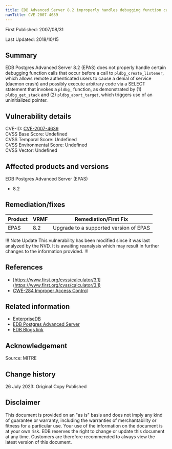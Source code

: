```yaml
---
title: EDB Advanced Server 8.2 improperly handles debugging function calls
navTitle: CVE-2007-4639
---
```


First Published: 2007/08/31

Last Updated: 2018/10/15

## Summary

EDB Postgres Advanced Server 8.2 (EPAS) does not properly handle certain debugging function calls that occur before a call to `pldbg_create_listener`, which allows remote authenticated users to cause a denial of service (daemon crash) and possibly execute arbitrary code via a SELECT statement that invokes a `pldbg_` function, as demonstrated by (1) `pldbg_get_stack` and (2) `pldbg_abort_target`, which triggers use of an uninitialized pointer.

## Vulnerability details

CVE-ID:  [CVE-2007-4639](https://nvd.nist.gov/vuln/detail/CVE-2007-4639)  
CVSS Base Score: Undefined  
CVSS Temporal Score: Undefined  
CVSS Environmental Score: Undefined  
CVSS Vector: Undefined

## Affected products and versions

EDB Postgres Advanced Server (EPAS)
* 8.2

## Remediation/fixes 

| Product | VRMF | Remediation/First Fix |
|---------|------|-----------------------|
| EPAS | 8.2 | Upgrade to a supported version of EPAS |

!!! Note Update
This vulnerability has been modified since it was last analyzed by the NVD. It is awaiting reanalysis which may result in further changes to the information provided.
!!!

## References

* [https://www.first.org/cvss/calculator/3.1](https://www.first.org/cvss/calculator/3.1)
* [CWE-284 Improper Access Control](http://cwe.mitre.org/data/definitions/284.html)

## Related information

* [EnterpriseDB](https://www.enterprisedb.com/)
* [EDB Postgres Advanced Server](https://www.enterprisedb.com/products/edb-postgres-advanced-server)
* [EDB Blogs link](https://enterprisedb.com/blog/)

## Acknowledgement
Source: MITRE

## Change history

26 July 2023: Original Copy Published

## Disclaimer

This document is provided on an "as is" basis and does not imply any kind of guarantee or warranty, including the warranties of merchantability or fitness for a particular use. Your use of the information on the document is at your own risk. EDB reserves the right to change or update this document at any time. Customers are therefore recommended to always view the latest version of this document.